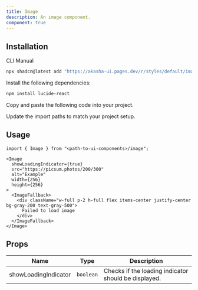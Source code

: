 ```yaml
---
title: Image
description: An image component.
component: true
---
```


<ComponentPreview name="image-demo" />

## Installation

<Tabs defaultValue="cli">

<TabsList>
  <TabsTrigger value="cli">CLI</TabsTrigger>
  <TabsTrigger value="manual">Manual</TabsTrigger>
</TabsList>

<TabsContent value="cli">

```bash
npx shadcn@latest add "https://akasha-ui.pages.dev/r/styles/default/image.json"
```

</TabsContent>

<TabsContent value="manual">

<Steps>

<Step>Install the following dependencies:</Step>

```bash
npm install lucide-react
```

<Step>Copy and paste the following code into your project.</Step>

<ComponentSource name="image" />

<Step>Update the import paths to match your project setup.</Step>

</Steps>

</TabsContent>

</Tabs>

## Usage

```tsx
import { Image } from "<path-to-ui-components>/image";
```

```tsx
<Image
  showLoadingIndicator={true}
  src="https://picsum.photos/200/300"
  alt="Example"
  width={256}
  height={256}
>
  <ImageFallback>
    <div className="w-full p-2 h-full flex items-center justify-center bg-gray-200 text-gray-500">
      Failed to load image
    </div>
  </ImageFallback>
</Image>
```

## Props

| Name                 | Type      | Description                                          |
| -------------------- | --------- | ---------------------------------------------------- |
| showLoadingIndicator | `boolean` | Checks if the loading indicator should be displayed. |
